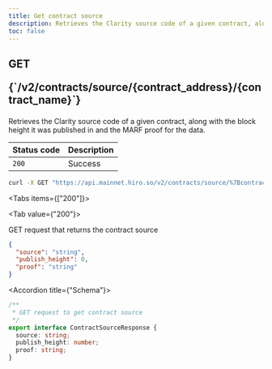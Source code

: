 ```yaml
---
title: Get contract source
description: Retrieves the Clarity source code of a given contract, along with the block height it was published in, and the MARF proof for the data
toc: false
---
```




<Root>

<API>

<div className='flex-1'>

<h2 className="not-prose mb-2 inline-flex items-center gap-3 font-mono">
  <div className="rounded-lg border px-1 py-0.5 text-xs font-medium border-green-400/50 bg-green-400/20 text-green-600 dark:text-green-400">
    GET
  </div>
  <p className="text-xs break-words overflow-hidden w-[95%]">{`/v2/contracts/source/{contract_address}/{contract_name}`}</p>
</h2>

Retrieves the Clarity source code of a given contract, along with the block height it was published in and the MARF proof for the data.

| Status code | Description |
| :----------- | :----------- |
| `200` | Success |

</div>

<APIExample>

```bash title="Terminal"
curl -X GET "https://api.mainnet.hiro.so/v2/contracts/source/%7Bcontract_address%7D/%7Bcontract_name%7D"
```

<Tabs items={["200"]}>

<Tab value={"200"}>

GET request that returns the contract source

```json title="Example response"
{
  "source": "string",
  "publish_height": 0,
  "proof": "string"
}
```

<Accordions>

<Accordion title={"Schema"}>

```ts
/**
 * GET request to get contract source
 */
export interface ContractSourceResponse {
  source: string;
  publish_height: number;
  proof: string;
}

```

</Accordion>

</Accordions>

</Tab>

</Tabs>

</APIExample>

</API>

</Root>
